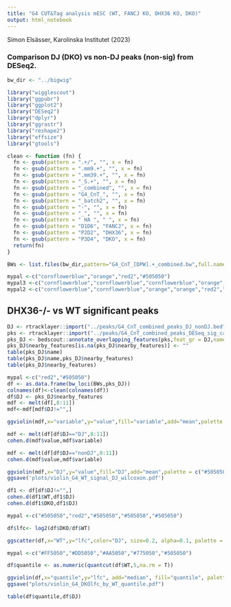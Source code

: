 ```yaml
---
title: "G4 CUT&Tag analysis mESC (WT, FANCJ KO, DHX36 KO, DKO)"
output: html_notebook
---
```


Simon Elsässer, Karolinska Institutet (2023)

### Comparison DJ (DKO) vs non-DJ peaks (non-sig) from DESeq2.

```r
bw_dir <- "../bigwig"

library("wigglescout")
library("ggpubr")
library("ggplot2")
library("DESeq2")
library("dplyr")
library("ggrastr")
library("reshape2")
library("effsize")
library("gtools")

clean <- function (fn) {
  fn <- gsub(pattern = ".+/", "", x = fn)
  fn <- gsub(pattern = ".mm9.+", "", x = fn)
  fn <- gsub(pattern = ".mm39.+", "", x = fn)
  fn <- gsub(pattern = "_S.+", "", x = fn)
  fn <- gsub(pattern = "_combined", "", x = fn)
  fn <- gsub(pattern = "G4_CnT_", "", x = fn)
  fn <- gsub(pattern = "_batch2", "", x = fn)
  fn <- gsub(pattern = "-", "", x = fn)
  fn <- gsub(pattern = "_", "", x = fn)
  fn <- gsub(pattern = " HA ", " ", x = fn)
  fn <- gsub(pattern = "D1D6", "FANCJ", x = fn)
  fn <- gsub(pattern = "P2D2", "DHX36", x = fn)
  fn <- gsub(pattern = "P3D4", "DKO", x = fn)
  return(fn)
}

BWs <- list.files(bw_dir,pattern="G4_CnT_[DPW].+_combined.bw",full.names = T)

mypal <-c("cornflowerblue","orange","red2","#505050")
mypal3 <-c("cornflowerblue","cornflowerblue","cornflowerblue","orange","orange","orange","red2","red","red2","black","black","black")
mypal2 <-c("cornflowerblue","cornflowerblue","orange","orange","red2","red","black","black")
```

## DHX36-/- vs WT significant peaks
```r
DJ <- rtracklayer::import("../peaks/G4_CnT_combined_peaks_DJ_nonDJ.bed")
pks <- rtracklayer::import("../peaks/G4_CnT_combined_peaks_DESeq_sig_categories.bed")
pks_DJ <- bedscout::annotate_overlapping_features(pks,feat_gr = DJ,name_field = "name")
pks_DJ$nearby_features[is.na(pks_DJ$nearby_features)] <- ""
table(pks_DJ$name)
table(pks_DJ$name,pks_DJ$nearby_features)
table(pks_DJ$nearby_features)
```
```r
mypal <-c("red2","#505050")
df <- as.data.frame(bw_loci(BWs,pks_DJ)) 
colnames(df)<-clean(colnames(df))
df$DJ <- pks_DJ$nearby_features
mdf <- melt(df[,8:11])
mdf<-mdf[mdf$DJ!="",]

ggviolin(mdf,x="variable",y="value",fill="variable",add="mean",palette = mypal,facet.by = "DJ") +  stat_compare_means(method = "t.test",label.y = 60) + coord_cartesian(ylim=c(0,70))
```

```r
mdf <- melt(df[df$DJ=="DJ",8:11])
cohen.d(mdf$value,mdf$variable)

mdf <- melt(df[df$DJ=="nonDJ",8:11])
cohen.d(mdf$value,mdf$variable)
```
```r
ggviolin(mdf,x="DJ",y="value",fill="DJ",add="mean",palette = c("#505050","#505050"),facet.by = "variable") +  stat_compare_means(label.y = 60) + coord_cartesian(ylim=c(0,70))
ggsave('plots/violin_G4_WT_signal_DJ_wilcoxon.pdf')
```
```r
df1 <- df[df$DJ!="",]
cohen.d(df1$WT,df1$DJ)
cohen.d(df1$DKO,df1$DJ)
```

```r
mypal <-c("#505050","red2","#505050","#505050","#505050")

df$lfc<- log2(df$DKO/df$WT)

ggscatter(df,x="WT",y="lfc",color="DJ", size=0.2, alpha=0.1, palette = mypal) + coord_cartesian(xlim=c(0,200))
```
```r
mypal <-c("#FF5050","#DD5050","#AA5050","#775050","#505050")

df$quantile <- as.numeric(quantcut(df$WT,5,na.rm = T))

ggviolin(df,x="quantile",y="lfc", add="median", fill="quantile", palette = mypal) + coord_cartesian(ylim = c(-5,5))
ggsave("plots/violin_G4_DKOlfc_by_WT_quantile.pdf")
```

```r
table(df$quantile,df$DJ)
```

